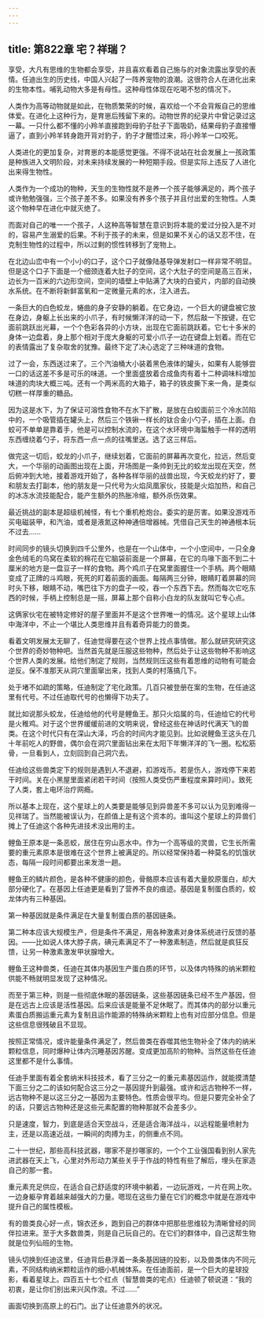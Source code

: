 ```yaml
---
---
---
```

title: 第822章 宅？祥瑞？
---



享受，大凡有思维的生物都会享受，并且喜欢看着自己施与的对象流露出享受的表情。任迪出生的历史线，中国人兴起了一阵养宠物的浪潮。这很符合人在进化出来的生物本性。哺乳动物大多是有母性。这种母性体现在吃喝不愁的情况下。

人类作为高等动物就是如此，在物质繁荣的时候，喜欢给一个不会背叛自己的思维体爱。在进化上这种行为，是育崽后残留下来的。动物世界的纪录片中曾记录过这一幕。一只什么都不懂的小羚羊直接跑到母豹子肚子下面吸奶，结果母豹子直接懵逼了，直到小羚羊转身跑开背对豹子，豹子才醒悟过来，将小羚羊一口咬死。

人类进化的更加复杂，对育崽的本能感觉更强。不得不说站在社会发展上一孩政策是种族进入文明阶段，对未来持续发展的一种短期手段。但是实际上违反了人进化出来得生物性。

人类作为一个成功的物种，天生的生物性就不是养一个孩子能够满足的，两个孩子或许勉勉强强，三个孩子差不多。如果没有养多个孩子并且付出爱的生物性。人类这个物种早在进化中就灭绝了。

而面对自己的唯一一个孩子，人这种高等智慧在意识到将本能的爱过分投入是不对的，容易产生溺爱的后果。不利于孩子的未来，但是如果不关心的话又忍不住，在克制生物性的过程中，所以过剩的惯性转移到了宠物上。

在北边山峦中有一个小小的口子，这个口子就像陆基导弹发射口一样非常不明显。但是这个口子下面是一个细颈连着大肚子的空间，这个大肚子的空间是高三百米，边长为一百米的六边形空间，空间的墙壁上中贴满了大块的白瓷片，内部的自动换水系统。在不断将新鲜富氧和一定微量元素的水，注入进去。

一条巨大的白色蛟龙，蜷曲的身子安静的躺着。在它身边，一个巨大的键盘被它放在身边，身躯上长出来的小爪子，有时候懒洋洋的动一下，然后敲一下按键，在它面前跳跃出光幕，一个个色彩各异的小方块，出现在它面前跳跃着。它七十多米的身体一边盘着，身上那个相对于庞大身躯的可爱小爪子一边在键盘上划着。而在它的表情露出了复杂取舍的犹豫。最终下定了决心选定了三种味道的食物。

过了一会，东西送过来了。三个汽油桶大小装着黑色液体的罐头，如果有人能够尝一口的话这差不多是可乐的味道。一个里面盛放着合成鱼肉有着十二种调味料增加味道的肉块大概三吨。还有一个两米高的大箱子，箱子的铁皮撕下来一角，是类似切糕一样厚重的糖品。

因为这是水下，为了保证可溶性食物不在水下扩散，是放在白蛟面前三个冷水凹陷中的，一个吸管插在罐头上，然后三个铁锹一样长的钛合金小勺子，插在上面。白蛟可不单单是靠着手，他是可以控制水流的，在这个水环境中海蜇触手一样的透明东西缠绕着勺子，将东西一点一点的往嘴里送。选了这三样后。

做完这一切后，蛟龙的小爪子，继续划着，它面前的屏幕再次变化，拉远，然后变大，一个华丽的动画图出现在上面，开场图是一条帅到无比的蛟龙出现在天空，然后俯冲到大地，接着游戏开始了，各种各样华丽的战兽出现，今天蛟龙约好了，要和朋友去打副本，他的朋友是一只代号为火焰凤凰家伙，技能是火焰加热，和自己的冰冻水流技能配合，能产生额外的热胀冷缩，额外杀伤效果。

最近挑战的副本是超级机械怪，有七个重机枪炮台。委实的是厉害。如果没游戏币买电磁装甲，和汽油，或者是液氮这种神通倍增器械。凭借自己天生的神通根本玩不过去……

时间同步的镜头切换到四千公里外，也是在一个山体中，一个小空间中，一只全身金色绒毛的鸟窝在柔软的棉花在它脑袋前面是一个屏幕，在它的鸟喙下面不到二十厘米的地方是一盘豆子一样的食物。两个鸡爪子在窝里面握住一个手柄。两个眼睛变成了正牌的斗鸡眼，死死的盯着前面的画面。每隔两三分钟，眼睛盯着屏幕的同时头下移，眼睛不动，嘴巴往下方的盘子一咬，吞一个东西下去。然而每次它吃东西的时候，手柄上控制总是一摇，屏幕上那个自称小白龙的队友就叫它专心点。

这俩家伙宅在被特定修好的屋子里面并不是这个世界唯一的情况。这个星球上山体中海洋中，不止一个堪比人类思维并且有着奇异能力的兽类。

看着文明发展太无聊了，任迪觉得要在这个世界上找点事情做。那么就研究研究这个世界的奇妙物种吧。当然首先就是压服这些物种，然后处于让这些物种不影响这个世界人类的发展。给他们制定了规则，当然规则压这些有着思维的动物有可能会逆反。保不准那天从洞穴里面窜出来，找到人类的村落搞几下。

处于堵不如疏的策略，任迪制定了宅化政策。几百只被登册在案的生物，在任迪这里有代号。不过任迪取代号的也懒得下功夫了。

就比如说那头蛟龙，任迪给他的代号是鲤鱼王。那只火焰属的鸟，任迪给它的代号是火稚鸡。对于这个世界缓缓前进的文明来说，曾经这些在神话时代满天飞的兽类。在这个时代只有在深山大泽，巧合的时间内才能见到。比如说鲤鱼王这头在几十年前吃人的野兽，偶尔会在洞穴里面钻出来在太阳下年懒洋洋的飞一圈。松松筋骨，一旦看到人，立刻回到自己洞穴去。

任迪给这些兽类定下的规则是遇到人不退避，扣游戏币。若是伤人，游戏停下来若干时间。关在小黑屋里面紧闭若干时间（按照人类受伤严重程度来算时间）。致死了人类，套上电环治疗网瘾。

所以基本上现在，这个星球上的人类要是能够见到异兽差不多可以认为见到难得一见祥瑞了。当然能被误认为，在颜值上是有这个资本的。谁叫这个星球上的异兽们摊上了任迪这个各种先进技术没出用的主。

鲤鱼王原本是一条恶蛟，居住在穷山恶水中。作为一个高等级的灵兽，它生长所需要的重元素原本是很难在这个世界上被满足的。所以经常保持着一种莫名的饥饿状态，每隔一段时间都要出来发泄一趟。

鲤鱼王的鳞片颜色，是各种不健康的颜色，骨骼原本应该有着大量胶原蛋白，却大部分硬化了。在基因上任迪更是看到了营养不良的痕迹。基因是复制蛋白质的，蛟龙体内有三种基因。

第一种基因就是条件满足在大量复制蛋白质的基因链条。

第二种本应该大规模生产，但是条件不满足，用各种激素对身体系统进行反馈的基因。——比如说人体大脖子病，碘元素满足不了一种激素制造，然后就是疯狂反馈，让另一种激素激发甲状腺增大。

鲤鱼王这种兽类，任迪在其体内基因生产蛋白质的环节，以及体内特殊的纳米颗粒供能不畅就明显发现了这种情况。

而至于第三种，则是一些彻底休眠的基因链条，这些基因链条已经不生产基因，但是在远古上应该是活性基因。后来应该是能量不足休眠了。而其体内的部分以重元素蛋白质搬运重元素为复制且运作能源的特殊纳米颗粒上也有对应部分信息。但是这些信息很残破且不显现。

按照正常情况，或许能量条件满足了，然后兽类在吞噬其他生物补全了体内的纳米颗粒信息，同时爆种让体内沉睡基因苏醒。变成更加高阶的物种。当然这些在任迪这里都不是什么事情。

任迪手里面有着全套纳米科技技术，看了三分之一的重元素基因运作，就能摸清楚下面三分之二的该如何配合这三分之一基因提升到最强。或许和远古物种不一样，远古物种不是以这三分之一基因为主要特色。性质会很平均。但是只要完全补全了的话，只要远古物种还是这些元素配置的物种那就不会差多少。

只是速度，智力，到底是适合天空战斗，还是适合海洋战斗，以远程能量喷射为主，还是以高速近战，一瞬间的肉搏为主，的侧重点不同。

二十一世纪，那些高科技武器，哪家不是抄哪家的，一个个工业强国看到别人家先进武器在天上飞，心里对外形动力某些关乎于作战的特性有些了解后，埋头在家造自己的那一套。

重元素充足供应，在适合自己舒适度的环境中躺着，一边玩游戏，一片在网上吹。一边身躯孕育着越来越强大的力量。嗯现在这些力量在它们的概念中就是在游戏中提升自己的属性模板。

有的兽类良心好一点，锦衣还乡，跑到自己的群体中把那些思维较为清晰曾经的同伴拉进来。至于大多数兽类，则是自己玩自己的。在它们的群体中，自己这帮生物就是位列仙班的生物。

镜头切换到任迪这里，任迪背后悬浮着一条条基因链的投影，以及兽类体内不同元素，不同结构纳米颗粒运作的细小机械体系。在任迪面前，是一个巨大的星球投影，看着星球上。四百五十七个红点（智慧兽类的宅点）任迪顿了顿说道：“我的初衷，是让你们别出来兴风作浪。不过……”

画面切换到高原上的石门。出了让任迪意外的状况。